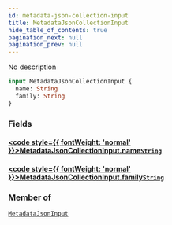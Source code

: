 ```yaml
---
id: metadata-json-collection-input
title: MetadataJsonCollectionInput
hide_table_of_contents: true
pagination_next: null
pagination_prev: null
---
```








No description

```graphql
input MetadataJsonCollectionInput {
  name: String
  family: String
}
```


### Fields

#### [<code style={{ fontWeight: 'normal' }}>MetadataJsonCollectionInput.<b>name</b></code>](#)<Bullet />[`String`](/api/scalars/string) <Badge class="secondary" text="scalar"/>
> 
> 

#### [<code style={{ fontWeight: 'normal' }}>MetadataJsonCollectionInput.<b>family</b></code>](#)<Bullet />[`String`](/api/scalars/string) <Badge class="secondary" text="scalar"/>
> 
> 



### Member of

[`MetadataJsonInput`](/api/inputs/metadata-json-input)  <Badge class="secondary" text="input"/>



